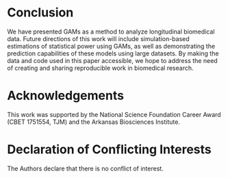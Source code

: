
# Conclusion

We have presented GAMs as a method to analyze longitudinal biomedical data. Future directions of this work will include simulation-based estimations of statistical power using GAMs, as well as demonstrating the prediction capabilities of these models using large datasets. 
By making the data and code used in this paper accessible, we hope to address the need of creating and sharing reproducible work in biomedical research.

# Acknowledgements

This work was supported by the National Science Foundation Career Award (CBET 1751554, TJM) and the Arkansas Biosciences Institute.

# Declaration of Conflicting Interests

The Authors declare that there is no conflict of interest.

